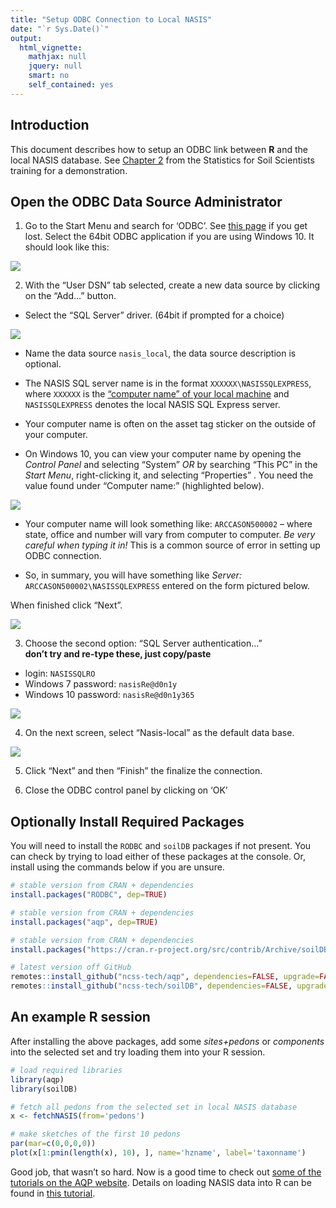 ```yaml
---
title: "Setup ODBC Connection to Local NASIS"
date: "`r Sys.Date()`"
output:
  html_vignette:
    mathjax: null
    jquery: null
    smart: no
    self_contained: yes
---
```


## Introduction
This document describes how to setup an ODBC link between **R** and the local NASIS database. See [Chapter 2](http://ncss-tech.github.io/stats_for_soil_survey/chapters/2_data/2a_tabular_data.html) from the Statistics for Soil Scientists training for a demonstration.

## Open the ODBC Data Source Administrator
1. Go to the Start Menu and search for 'ODBC'. See [this page](http://msdn.microsoft.com/en-us/library/ms188691.aspx) if you get lost. Select the 64bit ODBC application if you are using Windows 10. It should look like this:

![](odbc-01.png)
 
2. With the "User DSN" tab selected, create a new data source by clicking on the "Add..." button. 
  + Select the "SQL Server" driver. (64bit if prompted for a choice)
  
  
![](odbc-02.png)
  
  + Name the data source `nasis_local`, the data source description is optional.
  
  + The NASIS SQL server name is in the format `XXXXXX\NASISSQLEXPRESS`, where `XXXXXX` is the ["computer name" of your local machine](http://windows.microsoft.com/en-us/windows7/find-your-computer-name) and `NASISSQLEXPRESS` denotes the local NASIS SQL Express server.
  
  + Your computer name is often on the asset tag sticker on the outside of your computer. 
  
  + On Windows 10, you can view your computer name by opening the _Control Panel_ and selecting "System" _OR_ by searching "This PC" in the _Start Menu_, right-clicking it, and selecting "Properties" . You need the value found under "Computer name:" (highlighted below).
    
![](odbc-06.png)
  
  + Your computer name will look something like: `ARCCASON500002` -- where state, office and number will vary from computer to computer. _Be very careful when typing it in!_ This is a common source of error in setting up ODBC connection.
  
  + So, in summary, you will have something like _Server:_ `ARCCASON500002\NASISSQLEXPRESS` entered on the form pictured below.

When finished click "Next".

![](odbc-03.png)

3. Choose the second option: "SQL Server authentication..." <br>**don't try and re-type these, just copy/paste**
  + login: `NASISSQLRO` 
  + Windows 7 password: `nasisRe@d0n1y`
  + Windows 10 password: `nasisRe@d0n1y365`

![](odbc-04.png)

4. On the next screen, select "Nasis-local" as the default data base.

![](odbc-05.png)

5. Click "Next" and then "Finish" the finalize the connection.

6. Close the ODBC control panel by clicking on 'OK'


## Optionally Install Required Packages
You will need to install the `RODBC` and `soilDB` packages if not present. You can check by trying to load either of these packages at the console. Or, install using the commands below if you are unsure.

```r
# stable version from CRAN + dependencies
install.packages("RODBC", dep=TRUE)

# stable version from CRAN + dependencies
install.packages("aqp", dep=TRUE)

# stable version from CRAN + dependencies
install.packages("https://cran.r-project.org/src/contrib/Archive/soilDB/soilDB_2.4.1.tar.gz", repos=NULL)

# latest version off GitHub
remotes::install_github("ncss-tech/aqp", dependencies=FALSE, upgrade=FALSE, build=FALSE)
remotes::install_github("ncss-tech/soilDB", dependencies=FALSE, upgrade=FALSE, build=FALSE)
```


## An example R session
After installing the above packages, add some *sites+pedons* or *components* into the selected set and try loading them into your R session.
```r
# load required libraries
library(aqp)
library(soilDB)

# fetch all pedons from the selected set in local NASIS database
x <- fetchNASIS(from='pedons')

# make sketches of the first 10 pedons
par(mar=c(0,0,0,0))
plot(x[1:pmin(length(x), 10), ], name='hzname', label='taxonname')
```

Good job, that wasn't so hard. Now is a good time to check out [some of the tutorials on the AQP website](http://ncss-tech.github.io/AQP/). Details on loading NASIS data into R can be found in [this tutorial](http://ncss-tech.github.io/AQP/soilDB/fetchNASIS-mini-tutorial.html).







